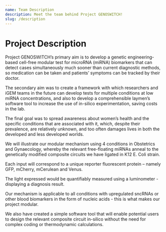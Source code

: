 ```yaml
---
name: Team Description
description: Meet the team behind Project GENOSWITCH!
slug: /description
---
```



# Project Description

Project GENOSWITCH’s primary aim is to develop a genetic engineering-based cell-free modular test for microRNA (miRNA) biomarkers that can detect cases simultaneously much sooner than current diagnostic methods, so medication can be taken and patients’ symptoms can be tracked by their doctor.

The secondary aim was to create a framework with which researchers and iGEM teams in the future can develop tests for multiple conditions at low miRNA concentrations, and also to develop a comprehensible laymen’s software tool to increase the use of in-silico experimentation, saving costs in the lab.

The final goal was to spread awareness about women’s health and the specific conditions that are associated with it, which, despite their prevalence, are relatively unknown, and too often damages lives in both the developed and less developed worlds.

<List>
	<Divider variant="inset" component="li" />
</List>

We will illustrate our modular mechanism using 4 conditions in Obstetrics and Gynaecology, whereby the relevant free-floating miRNAs anneal to the genetically modified composite circuits we have ligated in K12 E. Coli strain.

Each input will correspond to a unique reporter fluorescent protein – namely GFP, mCherry, mCerulean and Venus.

The light expressed would be quantifiably measured using a luminometer - displaying a diagnosis result.

Our mechanism is applicable to all conditions with upregulated sncRNAs or other blood biomarkers in the form of nucleic acids - this is what makes our project modular.

We also have created a simple software tool that will enable potential users to design the relevant composite circuit in-silico without the need for complex coding or thermodynamic calculations.
